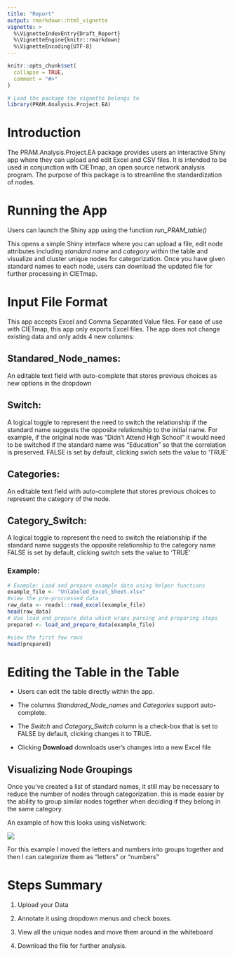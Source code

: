 ```yaml
---
title: "Report"
output: rmarkdown::html_vignette
vignette: >
  %\VignetteIndexEntry{Draft_Report}
  %\VignetteEngine{knitr::rmarkdown}
  %\VignetteEncoding{UTF-8}
---
```


```r
knitr::opts_chunk$set(
  collapse = TRUE,
  comment = "#>"
)

# Load the package the vignette belongs to
library(PRAM.Analysis.Project.EA)
```

# Introduction

The PRAM.Analysis.Project.EA package provides users an interactive Shiny app where they can upload and edit Excel and CSV files. It is intended to be used in conjunction with CIETmap, an open source network analysis program. The purpose of this package is to streamline the standardization of nodes.

# Running the App

Users can launch the Shiny app using the function *run_PRAM_table()*

This opens a simple Shiny interface where you can upload a file, edit node attributes including *standard* *name* and *category* within the table and visualize and cluster unique nodes for categorization. Once you have given standard names to each node, users can download the updated file for further processing in CIETmap.

# Input File Format

This app accepts Excel and Comma Separated Value files. For ease of use with CIETmap, this app only exports Excel files. The app does not change existing data and only adds 4 new columns:

## Standared_Node_names:

An editable text field with auto-complete that stores previous choices as new options in the dropdown

## Switch:

A logical toggle to represent the need to switch the relationship if the standard name suggests the opposite relationship to the initial name. For example, if the original node was "Didn't Attend High School" it would need to be switched if the standard name was "Education" so that the correlation is preserved. FALSE is set by default, clicking swich sets the value to 'TRUE'

## Categories:

An editable text field with auto-complete that stores previous choices to represent the category of the node.

## Category_Switch:

A logical toggle to represent the need to switch the relationship if the standard name suggests the opposite relationship to the category name FALSE is set by default, clicking switch sets the value to 'TRUE'

### Example:

```r
# Example: Load and prepare example data using helper functions
example_file <- "Unlabeled_Excel_Sheet.xlsx"
#view the pre-proccessed data
raw_data <- readxl::read_excel(example_file)
head(raw_data)
# Use load_and_prepare_data which wraps parsing and preparing steps
prepared <- load_and_prepare_data(example_file)

#view the first few rows
head(prepared)
```

# Editing the Table in the Table

-   Users can edit the table directly within the app.

-   The columns *Standared_Node_names* and *Categories* support auto-complete.

-   The *Switch* and *Category_Switch* column is a check-box that is set to FALSE by default, clicking changes it to TRUE.

-   Clicking **Download** downloads user's changes into a new Excel file

## Visualizing Node Groupings

Once you've created a list of standard names, it still may be necessary to reduce the number of nodes through categorization. this is made easier by the ability to group similar nodes together when deciding if they belong in the same category.

An example of how this looks using visNetwork:

![](example%20network%20vis+category.png)

For this example I moved the letters and numbers into groups together and then I can categorize them as "letters" or "numbers"

# Steps Summary

1.  Upload your Data

2.  Annotate it using dropdown menus and check boxes.

3.  View all the unique nodes and move them around in the whiteboard

4.  Download the file for further analysis.
